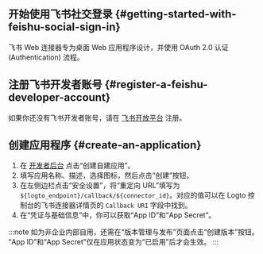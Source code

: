 ## 开始使用飞书社交登录 \{#getting-started-with-feishu-social-sign-in}

飞书 Web 连接器专为桌面 Web 应用程序设计，并使用 OAuth 2.0 认证 (Authentication) 流程。

## 注册飞书开发者账号 \{#register-a-feishu-developer-account}

如果你还没有飞书开发者账号，请在 [飞书开放平台](https://open.feishu.cn/app) 注册。

## 创建应用程序 \{#create-an-application}

1. 在 [开发者后台](https://open.feishu.cn/app) 点击“创建自建应用”。
2. 填写应用名称、描述，选择图标，然后点击“创建”按钮。
3. 在左侧边栏点击“安全设置”，将“重定向 URL”填写为 `${logto_endpoint}/callback/${connector_id}`。对应的值可以在 Logto 控制台的飞书连接器详情页的 `Callback URI` 字段中找到。
4. 在“凭证与基础信息”中，你可以获取“App ID”和“App Secret”。

:::note
如为非企业内部自用，还需在“版本管理与发布”页面点击“创建版本”按钮。
“App ID”和“App Secret”仅在应用状态变为“已启用”后才会生效。
:::
